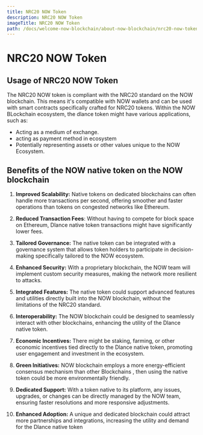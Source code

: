 ```yaml
---
title: NRC20 NOW Token
description: NRC20 NOW Token
imageTitle: NRC20 NOW Token
path: /docs/welcome-now-blockchain/about-now-blockchain/nrc20-now-token
---
```


# NRC20 NOW Token

## Usage of NRC20 NOW Token

The NRC20 NOW token is compliant with the NRC20 standard on the NOW blockchain. This means it's compatible with NOW wallets and can be used with smart contracts specifically crafted for NRC20 tokens. Within the NOW BLockchain ecosystem, the dlance token might have various applications, such as:
- Acting as a medium of exchange.
- acting as payment method in ecosystem 
- Potentially representing assets or other values unique to the NOW Ecosystem.

## Benefits of the NOW native token on the NOW blockchain


1.  **Improved Scalability:** Native tokens on dedicated blockchains can often handle more transactions per second, offering smoother and faster operations than tokens on congested networks like Ethereum.

2.  **Reduced Transaction Fees**: Without having to compete for block space on Ethereum, Dlance native token transactions might have significantly lower fees.

3.  **Tailored Governance:** The native token can be integrated with a governance system that allows token holders to participate in decision-making specifically tailored to the NOW ecosystem.

4.  **Enhanced Security:** With a proprietary blockchain, the NOW team will implement custom security measures, making the network more resilient to attacks.

5.  **Integrated Features:** The native token could support advanced features and utilities directly built into the NOW blockchain, without the limitations of the NRC20 standard.

6.  **Interoperability:** The NOW blockchain could be designed to seamlessly interact with other blockchains, enhancing the utility of the Dlance native token.

7.  **Economic Incentives:** There might be staking, farming, or other economic incentives tied directly to the Dlance native token, promoting user engagement and investment in the ecosystem.

8.  **Green Initiatives:** NOW blockchain employs a more energy-efficient consensus mechanism than other Blockchains , then using the native token could be more environmentally friendly.

9.  **Dedicated Support:** With a token native to its platform, any issues, upgrades, or changes can be directly managed by the NOW team, ensuring faster resolutions and more responsive adjustments.

10.  **Enhanced Adoption:** A unique and dedicated blockchain could attract more partnerships and integrations, increasing the utility and demand for the Dlance native token





